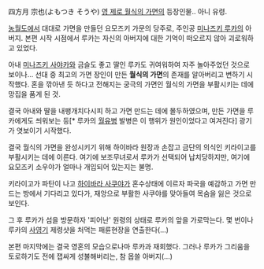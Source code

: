 四方月 宗也(よもつき そうや)
[[영 제로 월식의 가면]]의 등장인물.. 아니 유령.

[[농월도]]에서 대대로 가면을 만들던 요모즈키 가문의 당주로, 주인공 [[미나즈키 루카]]의 아버지. 본편 시작 시점에서 루카는 자신의 아버지에 대한 기억이 떠오르지 않아 괴로워하고 있었다.

아내 [[미나즈키 사야카]]와 금슬도 좋고 딸인 루카도 귀여워하여 자주 놀아주었던 것으로 보이나... 선대 중 최고의 가면 장인이 만든 '''월식의 가면'''의 존재를 알아버리고 변하기 시작했다.
혼을 깎아낸 듯 하다고 전해지는 궁극의 가면인 월식의 가면을 부활시키는 데에 망집을 품게 된 것.

결국 아내와 딸을 내팽개치다시피 하고 가면 만드는 데에 몰두하였으며, 만든 가면을 루카에게도 씌워보는 등[* 루카의 [[월유병]] 발병은 이 행위가 원인이었다고 여겨진다] 광기가 엿보이기 시작했다.

결국 월식의 가면을 완성시키기 위해 하이바라 원장과 손잡고 금단의 의식인 키라이고를 부활시키는 데에 이른다. 여기에 보조무녀로서 루카가 선택되어 납치당하지만, 여기에 요모즈키 소우야가 얼마나 개입되어 있는지는 불명.

키라이고가 파탄이 나고 [[하이바라 사쿠야]]가 혼수상태에 이르자 파국을 예감하고 가면 만드는 방에서 기다리고 있다가, 재앙으로 부활한 사쿠야를 맞아들여 목숨을 잃은 것으로 보인다.

그 후 루카가 섬을 방문하자 '피어난' 원령의 상태로 루카의 앞을 가로막는다. 몇 번이나 루카의 [[사영기]] 제령샷을 처먹는 패륜현장을 연출한다(...)

본편 마지막에는 결국 영혼의 모습으로나마 루카과 재회했다. 그러나 루카가 그리움을 토로하기도 전에 잽싸게 성불해버리는, 참 몹쓸 아버지(...)
